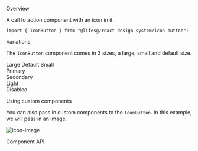 
<Meta title="General/IconButton" component={IconButton} />

<Title>Icon Button</Title>

<Secondary>Overview</Secondary>

A call to action component with an icon in it.

```tsx
import { IconButton } from "@lifesg/react-design-system/icon-button";
```

<Canvas>
    <Story name="IconButton">
        <IconButton>
            <LockIcon />
        </IconButton>
    </Story>
</Canvas>

<Heading3>Variations</Heading3>

The `IconButton` component comes in 3 sizes, a large, small and default size.

<Preview>
    <Story name="Variations">
        <ContainerWrapper>
            <Container>
                <span />
                <span>Large</span>
                <span>Default</span>
                <span>Small</span>
            </Container>
            <br />
            <Container>
                <label>Primary</label>
                <IconButton sizeType="large" buttonStyle="primary">
                    <LockIcon />
                </IconButton>
                <IconButton buttonStyle="primary">
                    <LockIcon />
                </IconButton>
                <IconButton sizeType="small" buttonStyle="primary">
                    <LockIcon />
                </IconButton>
            </Container>
            <br />
            <Container>
                <label>Secondary</label>
                <IconButton sizeType="large" buttonStyle="secondary">
                    <LockIcon />
                </IconButton>
                <IconButton buttonStyle="secondary">
                    <LockIcon />
                </IconButton>
                <IconButton sizeType="small" buttonStyle="secondary">
                    <LockIcon />
                </IconButton>
            </Container>
            <br />
            <Container>
                <label>Light</label>
                <IconButton sizeType="large" buttonStyle="light">
                    <LockIcon />
                </IconButton>
                <IconButton buttonStyle="light">
                    <LockIcon />
                </IconButton>
                <IconButton sizeType="small" buttonStyle="light">
                    <LockIcon />
                </IconButton>
            </Container>
            <br />
            <Container>
                <label>Disabled</label>
                <IconButton sizeType="large" disabled>
                    <LockIcon />
                </IconButton>
                <IconButton disabled>
                    <LockIcon />
                </IconButton>
                <IconButton sizeType="small" disabled>
                    <LockIcon />
                </IconButton>
            </Container>
        </ContainerWrapper>
    </Story>
</Preview>

<Heading3>Using custom components</Heading3>

You can also pass in custom components to the `IconButton`. In this example, we will pass in an image.

<Preview>
    <Story name="Custom components">
        <IconButton>
            <img
                src="https://cdn-icons-png.flaticon.com/128/2171/2171991.png"
                alt="icon-image"
            />
        </IconButton>
    </Story>
</Preview>

<Secondary>Component API</Secondary>

<PropsTable />
